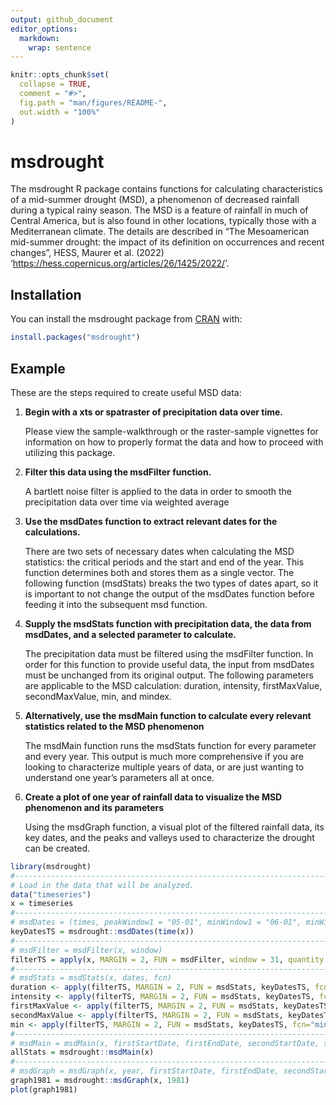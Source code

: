 ```yaml
---
output: github_document
editor_options: 
  markdown: 
    wrap: sentence
---
```


<!-- README.md is generated from README.Rmd. Please edit that file -->

```r
knitr::opts_chunk$set(
  collapse = TRUE,
  comment = "#>",
  fig.path = "man/figures/README-",
  out.width = "100%"
)
```

# msdrought

<!-- badges: start -->

<!-- badges: end -->

The msdrought R package contains functions for calculating characteristics of a mid-summer drought (MSD), a phenomenon of decreased rainfall during a typical rainy season.
The MSD is a feature of rainfall in much of Central America, but is also found in other locations, typically those with a Mediterranean climate.
The details are described in "The Mesoamerican mid-summer drought: the impact of its definition on occurrences and recent changes", HESS, Maurer et al. (2022) '<https://hess.copernicus.org/articles/26/1425/2022/>'.

## Installation

You can install the msdrought package from [CRAN](https://cran.r-project.org/) with:

``` r
install.packages("msdrought")
```

## Example

These are the steps required to create useful MSD data:

1)  **Begin with a xts or spatraster of precipitation data over time.**

    Please view the sample-walkthrough or the raster-sample vignettes for information on how to properly format the data and how to proceed with utilizing this package.

2)  **Filter this data using the msdFilter function.**

    A bartlett noise filter is applied to the data in order to smooth the precipitation data over time via weighted average

3)  **Use the msdDates function to extract relevant dates for the calculations.**

    There are two sets of necessary dates when calculating the MSD statistics: the critical periods and the start and end of the year.
    This function determines both and stores them as a single vector.
    The following function (msdStats) breaks the two types of dates apart, so it is important to not change the output of the msdDates function before feeding it into the subsequent msd function.

4)  **Supply the msdStats function with precipitation data, the data from msdDates, and a selected parameter to calculate.**

    The precipitation data must be filtered using the msdFilter function.
    In order for this function to provide useful data, the input from msdDates must be unchanged from its original output.
    The following parameters are applicable to the MSD calculation: duration, intensity, firstMaxValue, secondMaxValue, min, and mindex.

5)  **Alternatively, use the msdMain function to calculate every relevant statistics related to the MSD phenomenon**

    The msdMain function runs the msdStats function for every parameter and every year.
    This output is much more comprehensive if you are looking to characterize multiple years of data, or are just wanting to understand one year's parameters all at once.

6)  **Create a plot of one year of rainfall data to visualize the MSD phenomenon and its parameters**

    Using the msdGraph function, a visual plot of the filtered rainfall data, its key dates, and the peaks and valleys used to characterize the drought can be created.

```r
library(msdrought)
#------------------------------------------------------------------------------------------------------------------------------
# Load in the data that will be analyzed.
data("timeseries")
x = timeseries
#------------------------------------------------------------------------------------------------------------------------------
# msdDates = (times, peakWindow1 = "05-01", minWindow1 = "06-01", minWindow2 = "08-31", peakWindow2 = "10-31")
keyDatesTS = msdrought::msdDates(time(x))
#------------------------------------------------------------------------------------------------------------------------------
# msdFilter = msdFilter(x, window)
filterTS = apply(x, MARGIN = 2, FUN = msdFilter, window = 31, quantity = 2)
#------------------------------------------------------------------------------------------------------------------------------
# msdStats = msdStats(x, dates, fcn)
duration <- apply(filterTS, MARGIN = 2, FUN = msdStats, keyDatesTS, fcn="duration")
intensity <- apply(filterTS, MARGIN = 2, FUN = msdStats, keyDatesTS, fcn="intensity")
firstMaxValue <- apply(filterTS, MARGIN = 2, FUN = msdStats, keyDatesTS, fcn="firstMaxValue")
secondMaxValue <- apply(filterTS, MARGIN = 2, FUN = msdStats, keyDatesTS, fcn="secondMaxValue")
min <- apply(filterTS, MARGIN = 2, FUN = msdStats, keyDatesTS, fcn="min")
#------------------------------------------------------------------------------------------------------------------------------
# msdMain = msdMain(x, firstStartDate, firstEndDate, secondStartDate, secondEndDate, window, quantity)
allStats = msdrought::msdMain(x)
#------------------------------------------------------------------------------------------------------------------------------
# msdGraph = msdGraph(x, year, firstStartDate, firstEndDate, secondStartDate, secondEndDate, window, quantity)
graph1981 = msdrought::msdGraph(x, 1981)
plot(graph1981)

```
